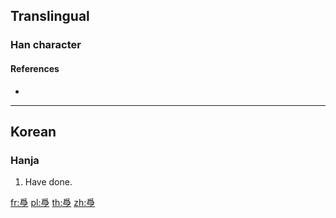 ==Translingual==

===Han character===
{{Han char|rn=87|rad=爪|as=10|sn=14|four=||wubi=ETNB|canj=BHFN|ids=⿱爲了}}

====References====
* {{Han ref|kx=0689.221|dj=1102.211|hdz=32036.111|uh=7233|ud=29235}}

----

==Korean==

===Hanja===
{{ko-hanja|hangeul=한|eumhun=|rv=|mr=|y=}}

# Have done.

[[fr:爳]]
[[pl:爳]]
[[th:爳]]
[[zh:爳]]